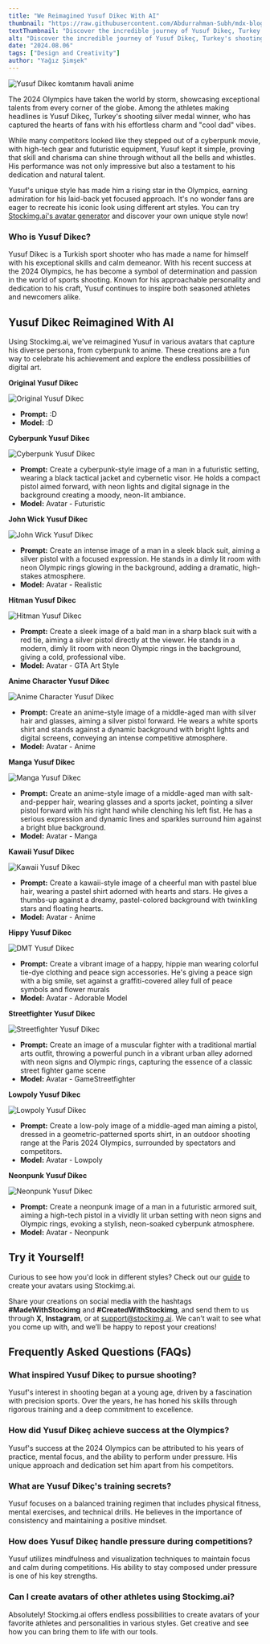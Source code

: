 ```yaml
---
title: "We Reimagined Yusuf Dikec With AI"
thumbnail: "https://raw.githubusercontent.com/Abdurrahman-Subh/mdx-blog/main/images/yd-anime.png"
textThumbnail: "Discover the incredible journey of Yusuf Dikeç, Turkey's shooting silver medalist at the 2024 Olympics. Learn how his cool dad vibes and unique style captured global attention, and see his persona reimagined with Stockimg.ai's avatar generator."
alt: "Discover the incredible journey of Yusuf Dikeç, Turkey's shooting silver medalist at the 2024 Olympics. Learn how his cool dad vibes and unique style captured global attention, and see his persona reimagined with Stockimg.ai's avatar generator."
date: "2024.08.06"
tags: ["Design and Creativity"]
author: "Yağız Şimşek"
---
```


![Yusuf Dikec komtanım havali anime](https://raw.githubusercontent.com/Abdurrahman-Subh/mdx-blog/main/images/yd-anime.png)

The 2024 Olympics have taken the world by storm, showcasing exceptional talents from every corner of the globe. Among the athletes making headlines is Yusuf Dikeç, Turkey's shooting silver medal winner, who has captured the hearts of fans with his effortless charm and "cool dad" vibes.

While many competitors looked like they stepped out of a cyberpunk movie, with high-tech gear and futuristic equipment, Yusuf kept it simple, proving that skill and charisma can shine through without all the bells and whistles. His performance was not only impressive but also a testament to his dedication and natural talent.

Yusuf's unique style has made him a rising star in the Olympics, earning admiration for his laid-back yet focused approach. It's no wonder fans are eager to recreate his iconic look using different art styles. You can try [Stockimg.ai's avatar generator](https://stockimg.ai/blog/guide/how-to-create-avatars-with-stockimg) and discover your own unique style now!

### Who is Yusuf Dikec?

Yusuf Dikec is a Turkish sport shooter who has made a name for himself with his exceptional skills and calm demeanor. With his recent success at the 2024 Olympics, he has become a symbol of determination and passion in the world of sports shooting. Known for his approachable personality and dedication to his craft, Yusuf continues to inspire both seasoned athletes and newcomers alike.

## Yusuf Dikec Reimagined With AI

Using Stockimg.ai, we've reimagined Yusuf in various avatars that capture his diverse persona, from cyberpunk to anime. These creations are a fun way to celebrate his achievement and explore the endless possibilities of digital art.

**Original Yusuf Dikec**

![Original Yusuf Dikec](https://raw.githubusercontent.com/Abdurrahman-Subh/mdx-blog/main/images/yd-original.jpg)
- **Prompt:** :D
- **Model:** :D

**Cyberpunk Yusuf Dikec**

![Cyberpunk Yusuf Dikec](https://raw.githubusercontent.com/Abdurrahman-Subh/mdx-blog/main/images/yd-cyberpunk.png)
- **Prompt:** Create a cyberpunk-style image of a man in a futuristic setting, wearing a black tactical jacket and cybernetic visor. He holds a compact pistol aimed forward, with neon lights and digital signage in the background creating a moody, neon-lit ambiance.
- **Model:** Avatar - Futuristic

**John Wick Yusuf Dikec**

![John Wick Yusuf Dikec](https://raw.githubusercontent.com/Abdurrahman-Subh/mdx-blog/main/images/yd-jwick.png)
- **Prompt:** Create an intense image of a man in a sleek black suit, aiming a silver pistol with a focused expression. He stands in a dimly lit room with neon Olympic rings glowing in the background, adding a dramatic, high-stakes atmosphere.
- **Model:** Avatar - Realistic

**Hitman Yusuf Dikec**

![Hitman Yusuf Dikec](https://raw.githubusercontent.com/Abdurrahman-Subh/mdx-blog/main/images/yd-hitman.png)
- **Prompt:** Create a sleek image of a bald man in a sharp black suit with a red tie, aiming a silver pistol directly at the viewer. He stands in a modern, dimly lit room with neon Olympic rings in the background, giving a cold, professional vibe.
- **Model:** Avatar - GTA Art Style

**Anime Character Yusuf Dikec**

![Anime Character Yusuf Dikec](https://raw.githubusercontent.com/Abdurrahman-Subh/mdx-blog/main/images/yd-anime.png)
- **Prompt:** Create an anime-style image of a middle-aged man with silver hair and glasses, aiming a silver pistol forward. He wears a white sports shirt and stands against a dynamic background with bright lights and digital screens, conveying an intense competitive atmosphere.
- **Model:** Avatar - Anime

**Manga Yusuf Dikec**

![Manga Yusuf Dikec](https://raw.githubusercontent.com/Abdurrahman-Subh/mdx-blog/main/images/yd-manga.png)
- **Prompt:** Create an anime-style image of a middle-aged man with salt-and-pepper hair, wearing glasses and a sports jacket, pointing a silver pistol forward with his right hand while clenching his left fist. He has a serious expression and dynamic lines and sparkles surround him against a bright blue background.
- **Model:** Avatar - Manga

**Kawaii Yusuf Dikec**

![Kawaii Yusuf Dikec](https://raw.githubusercontent.com/Abdurrahman-Subh/mdx-blog/main/images/yd-kawaii.png)
- **Prompt:** Create a kawaii-style image of a cheerful man with pastel blue hair, wearing a pastel shirt adorned with hearts and stars. He gives a thumbs-up against a dreamy, pastel-colored background with twinkling stars and floating hearts.
- **Model:** Avatar - Anime

**Hippy Yusuf Dikec**

![DMT Yusuf Dikec](https://raw.githubusercontent.com/Abdurrahman-Subh/mdx-blog/main/images/yd-hippi.png)
- **Prompt:** Create a vibrant image of a happy, hippie man wearing colorful tie-dye clothing and peace sign accessories. He's giving a peace sign with a big smile, set against a graffiti-covered alley full of peace symbols and flower murals
- **Model:** Avatar - Adorable Model

**Streetfighter Yusuf Dikec**

![Streetfighter Yusuf Dikec](https://raw.githubusercontent.com/Abdurrahman-Subh/mdx-blog/main/images/yd-streetfighter.png)
- **Prompt:** Create an image of a muscular fighter with a traditional martial arts outfit, throwing a powerful punch in a vibrant urban alley adorned with neon signs and Olympic rings, capturing the essence of a classic street fighter game scene
- **Model:** Avatar - GameStreetfighter

**Lowpoly Yusuf Dikec**

![Lowpoly Yusuf Dikec](https://raw.githubusercontent.com/Abdurrahman-Subh/mdx-blog/main/images/yd-lowpoly.png)
- **Prompt:** Create a low-poly image of a middle-aged man aiming a pistol, dressed in a geometric-patterned sports shirt, in an outdoor shooting range at the Paris 2024 Olympics, surrounded by spectators and competitors.
- **Model:** Avatar - Lowpoly

**Neonpunk Yusuf Dikec**

![Neonpunk Yusuf Dikec](https://raw.githubusercontent.com/Abdurrahman-Subh/mdx-blog/main/images/yd-neonpunk.png)
- **Prompt:** Create a neonpunk image of a man in a futuristic armored suit, aiming a high-tech pistol in a vividly lit urban setting with neon signs and Olympic rings, evoking a stylish, neon-soaked cyberpunk atmosphere.
- **Model:** Avatar - Neonpunk

## Try it Yourself! 

Curious to see how you'd look in different styles? Check out our [guide](https://stockimg.ai/blog/guide/how-to-create-avatars-with-stockimg) to create your avatars using Stockimg.ai. 

Share your creations on social media with the hashtags **#MadeWithStockimg** and **#CreatedWithStockimg**, and send them to us through **X**, **Instagram**, or at [support@stockimg.ai](mailto:support@stockimg.ai). We can’t wait to see what you come up with, and we’ll be happy to repost your creations!

## Frequently Asked Questions (FAQs)

### What inspired Yusuf Dikeç to pursue shooting?
Yusuf's interest in shooting began at a young age, driven by a fascination with precision sports. Over the years, he has honed his skills through rigorous training and a deep commitment to excellence.

### How did Yusuf Dikeç achieve success at the Olympics?
Yusuf's success at the 2024 Olympics can be attributed to his years of practice, mental focus, and the ability to perform under pressure. His unique approach and dedication set him apart from his competitors.

### What are Yusuf Dikeç's training secrets?
Yusuf focuses on a balanced training regimen that includes physical fitness, mental exercises, and technical drills. He believes in the importance of consistency and maintaining a positive mindset.

### How does Yusuf Dikeç handle pressure during competitions?
Yusuf utilizes mindfulness and visualization techniques to maintain focus and calm during competitions. His ability to stay composed under pressure is one of his key strengths.

### Can I create avatars of other athletes using Stockimg.ai?
Absolutely! Stockimg.ai offers endless possibilities to create avatars of your favorite athletes and personalities in various styles. Get creative and see how you can bring them to life with our tools.